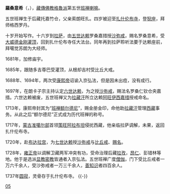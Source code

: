 {{Infobox Tulku
| name = 罗桑意希
| image = Lobsang Yeshe.jpg
| width= 220px
| caption = 第五世班禪額爾德尼
| tulku = 班禅额尔德尼
| predecessor =羅桑卻吉堅贊 
| successor = 羅桑華丹益希 
| order = 五
| title =
| birth date =1663年
| birth date2 =
| birth place =[[卫藏|卫藏]]
| enthrone date =
| enthrone date2 = 
| enthrone place = 
| death date =1737年 
| death place =[[日喀则|日喀则]][[扎什伦布寺|扎什伦布寺]]
| temple = [[扎什伦布寺|扎什伦布寺]]
| dharma name =罗桑意希 
| meaning = 
| bo =བློ་བཟང་ཡེ་ཤེས་
| wylie =Blo-bzang Ye-shes
| thl = 
| zypy =Lobsang Yêxê
| birth name = 
| bo2 = 
| wylie2 = 
| thl2 = 
| zypy2 = 
| father =De-chhen-gyalpo
| mother = Serab-Drolma
}}
'''羅桑意希'''（{{bo|z=བློ་བཟང་ཡེ་ཤེས་|w=Blo-bzang Ye-shes}}，{{bd|1663年||1737年}}），[[藏傳佛教|藏傳佛教]][[格魯派|格魯派]]第五世[[班禅喇嘛|班禅喇嘛]]。

五世班禅生于后藏托嘉竹仓，父亲索朗旺扎。四岁被迎至[[扎什伦布寺|扎什伦布寺]]，登[[猊座|猊座]]，拜师格西罗丹。

十岁开始写作。十六岁到[[拉萨|拉萨]]，由[[五世达赖|五世达赖]]罗桑嘉措授[[沙弥戒|沙弥戒]]，赐名罗桑意希，受[[大威德金刚|大威德金刚]][[灌顶|灌顶]]，回到扎什伦布寺任大法台。同年再到拉萨聆听法要于达赖座前，拜噶觉苏朗为大经师。

1681年，加修庙宇。

1685年，跟随多吉尊巴受灌顶，从根却吉村受比丘大戒。

1688年、1694年，两次受[[康熙帝|康熙帝]]诏谕入京弘法，但是因未出痘，没有成行。

1697年，在朗卡子宗主持认定[[六世达赖|六世达赖]]，为之授[[沙弥戒|沙弥戒]]，赐法名罗桑仁钦仓央嘉措。六世达赖被废，五世班禅又为[[拉藏汗|拉藏汗]]所立达赖[[阿旺伊西嘉措|阿旺伊西嘉措]]授戒命名。

1713年，康熙帝封其为“[[班禅额尔德尼|班禅额尔德尼]]”，赐金册金印，命他助[[拉藏汗|拉藏汗]]管理[[西藏|西藏]]事务。从此之后“额尔德尼”正式成为历代班禅的称号。

1717年，[[蒙古|蒙古]][[准噶尔部|准噶尔部]]首领[[策旺阿拉布坦|策旺阿拉布坦]]侵扰西藏，他亲临拉萨调解，未果，返回扎什伦布寺。

1720年，赴[[布达拉宫|布达拉宫]]，为[[七世达赖|七世达赖]]授[[沙弥戒|沙弥戒]]与[[比丘戒|比丘戒]]、[[赐名|赐名]]。

1728年，[[雍正帝|雍正帝]]以调解卫藏两军冲突有功，受命治理后藏[[拉孜|拉孜]]，[[昂仁|昂仁]]、彭错林等地。他于是选派[[显教|显教]][[密教|密教]]皆通者入京弘法。五世班禅广度[[僧伽|僧伽]]，门下受比丘戒者一万六千余人，受沙弥戒者一万三千余人，[[善知识|善知识]]者四百余人。

1737年[[圆寂|圆寂]]，灵骨存于扎什伦布寺。
{{-}}
{{start box}}
{{s-hou|第五世班禪額爾德尼<br>羅桑意希||1663年||1737年}}
{{s-rel|bu}}
{{succession box|[[第四世班禪額爾德尼|羅桑卻吉堅贊]]|[[第六世班禪額爾德尼益希|羅桑華丹益希]]|[[班禪額爾德尼|班禪額爾德尼]]|1663年—1737年}}
{{end box}}
{{Panchen Lamas}}
{{Authority control}}

{{DEFAULTSORT:Panchen Lama}}
[[Category:班禅喇嘛|05]]